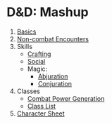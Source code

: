 
# D&D: Mashup

1. [Basics](/rules/basics)
2. [Non-combat Encounters](/rules/non-combat)
3. Skills
    - [Crafting](/rules/skills/crafting)
    - [Social](/rules/skills/social)
    - Magic:
        - [Abjuration](/rules/skills/abjuration)
        - [Conjuration](/rules/skills/conjuration)
4. Classes
    - [Combat Power Generation](/classsurvey)
    - [Class List](/class/list)
5. [Character Sheet](/rules/character-sheet)